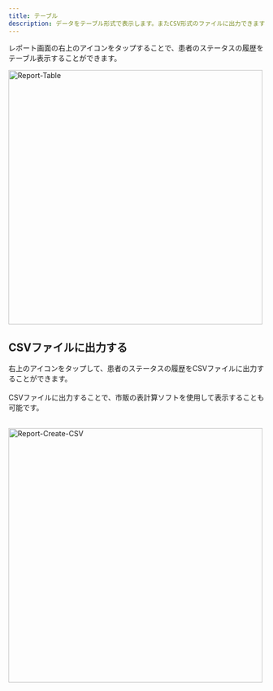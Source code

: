 ```yaml
---
title: テーブル
description: データをテーブル形式で表示します。またCSV形式のファイルに出力できます。
---
```


レポート画面の右上のアイコンをタップすることで、患者のステータスの履歴をテーブル表示することができます。

<Image src="/assets/report/report-table.png" alt="Report-Table" height="500" />

## CSVファイルに出力する

右上のアイコンをタップして、患者のステータスの履歴をCSVファイルに出力することができます。<br></br>
CSVファイルに出力することで、市販の表計算ソフトを使用して表示することも可能です。<br></br>

<Image src="/assets/report/report-create-csv.png" alt="Report-Create-CSV" height="500" />

